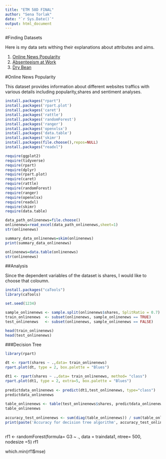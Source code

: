 ```yaml
---
title: "ETM 58D FINAL"
author: "Sena Torlak"
date: "`r Sys.Date()`"
output: html_document
---
```

#Finding Datasets

Here is my data sets withing their explanations about attributes and aims. 

<ol>
<li><a href="https://archive.ics.uci.edu/ml/datasets/Online+News+Popularity">Online News Popularity</a></li>

<li><a href="http://archive.ics.uci.edu/ml/datasets/Absenteeism+at+work#">Absenteeism at Work</a></li>


<li><a href="http://archive.ics.uci.edu/ml/datasets/Dry+Bean+Dataset#">Dry Bean</a></li>

</ol>

#Online News Popularity 

This dataset provides information about different websites traffics with various details including popularity,shares and sentiment analyses.

```r
install.packages("rpart")
install.packages('rpart.plot')
install.packages('caret')
install.packages('rattle')
install.packages('randomForest')
install.packages('ranger')
install.packages('openxlsx')
install.packages('data.table')
install.packages('skimr')
install.packages(file.choose(),repos=NULL)
install.packages("readxl")

require(ggplot2)
require(tidyverse)
require(rpart)
require(dplyr)
require(rpart.plot)
require(caret)
require(rattle)
require(randomForest)
require(ranger)
require(openxlsx)
require(readxl)
require(skimr)
require(data.table)

data_path_onlinenews=file.choose()
onlinenews=read_excel(data_path_onlinenews,sheet=1)
str(onlinenews)

summary_data_onlinenews=skim(onlinenews)
print(summary_data_onlinenews)

onlinenews=data.table(onlinenews)
str(onlinenews)
```

##Analysis

Since the dependent variables of the dataset is shares, I would like to choose that coloumn.

```r
install.packages("caTools")
library(caTools)

set.seed(1234)

sample_onlinenews <- sample.split(onlinenews$shares, SplitRatio = 0.7)
train_onlinenews  <- subset(onlinenews, sample_onlinenews == TRUE)
test_onlinenews   <- subset(onlinenews, sample_onlinenews == FALSE)

head(train_onlinenews)
head(test_onlinenews)

```
###Decision Tree

```r
library(rpart)

dt <- rpart(shares ~ .,data= train_onlinenews)
rpart.plot(dt, type = 2, box.palette = "Blues")

dt1 <- rpart(shares ~ .,data= train_onlinenews, method= "class")
rpart.plot(dt1, type = 2, extra=5, box.palette = "Blues")
  
predictdata_onlinenews <- predict(dt1,test_onlinenews, type="class")
predictdata_onlinenews
  
table_onlinenews <- table(test_onlinenews$shares, predictdata_onlinenews)
table_onlinenews
  
accuracy_test_onlinenews <- sum(diag(table_onlinenews)) / sum(table_onlinenews)
print(paste('Accuracy for decision tree algorithm', accuracy_test_onlinenews))
  
```


 rf1 <- randomForest(formula= G3 ~ ., data = traindata1, ntree= 500, nodesize =5)
  rf1
  
   which.min(rf1$mse)

